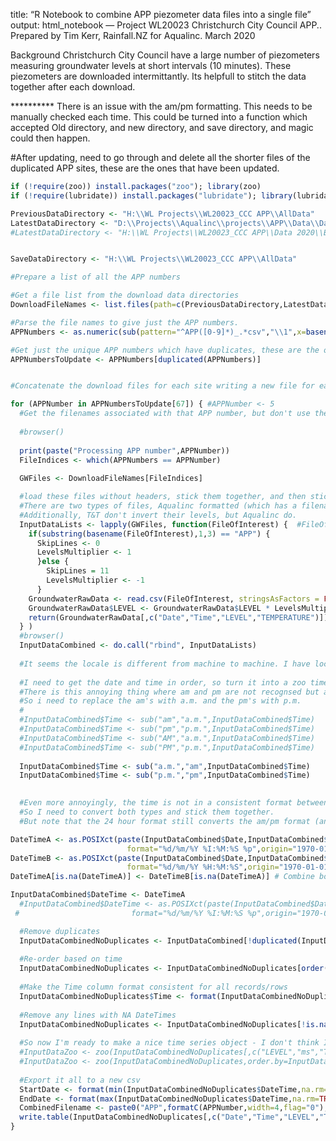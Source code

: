 
title: "R Notebook to combine APP piezometer data files into a single file"
output: html_notebook
---
Project WL20023 Christchurch City Council APP..
Prepared by Tim Kerr, Rainfall.NZ for Aqualinc.
March 2020

Background
Christchurch City Council have a large number of piezometers measuring groundwater levels at short intervals (10 minutes).
These piezometers are downloaded intermittantly.
Its helpfull to stitch the data together after each download.

********** There is an issue with the am/pm formatting. This needs to be manually checked each time.
This could be turned into a function which accepted Old directory, and new directory, and save directory, and magic could then happen.

#After updating, need to go through and delete all the shorter files of the duplicated APP sites, these are the ones that have been updated.

```r
if (!require(zoo)) install.packages("zoo"); library(zoo)
if (!require(lubridate)) install.packages("lubridate"); library(lubridate)

PreviousDataDirectory <- "H:\\WL Projects\\WL20023_CCC APP\\AllData"
LatestDataDirectory <- "D:\\Projects\\Aqualinc\\projects\\APP\\Data\\Data Harvest 202009B\\BaroAndOffsetCorrected"
#LatestDataDirectory <- "H:\\WL Projects\\WL20023_CCC APP\\Data 2020\\BaroAndOffsetCorrected"


SaveDataDirectory <- "H:\\WL Projects\\WL20023_CCC APP\\AllData"

#Prepare a list of all the APP numbers

#Get a file list from the download data directories
DownloadFileNames <- list.files(path=c(PreviousDataDirectory,LatestDataDirectory),pattern="^APP[0-9]{4}_[0-9]{8}-[0-9]{8}\\.csv",full.names = TRUE)

#Parse the file names to give just the APP numbers.
APPNumbers <- as.numeric(sub(pattern="^APP([0-9]*)_.*csv","\\1",x=basename(DownloadFileNames)))

#Get just the unique APP numbers which have duplicates, these are the ones that need updating
APPNumbersToUpdate <- APPNumbers[duplicated(APPNumbers)]


#Concatenate the download files for each site writing a new file for each one as we go

for (APPNumber in APPNumbersToUpdate[67]) { #APPNumber <- 5
  #Get the filenames associated with that APP number, but don't use the "initial_QA" files as in at least one case (APP 5), the initial_QA and the first proper download have the same time, but different values in the data.
  
  #browser()
  
  print(paste("Processing APP number",APPNumber))
  FileIndices <- which(APPNumbers == APPNumber)
  
  GWFiles <- DownloadFileNames[FileIndices]

  #load these files without headers, stick them together, and then stick them in the complete file, removing any duplicate date-time entries.
  #There are two types of files, Aqualinc formatted (which has a filename that starts with "APP") and T&T formatted. Aqualinc has a single header line. T&T has 12 header lines.
  #Additionally, T&T don't invert their levels, but Aqualinc do.
  InputDataLists <- lapply(GWFiles, function(FileOfInterest) {  #FileOfInterest <- GWFiles[1]
    if(substring(basename(FileOfInterest),1,3) == "APP") {
      SkipLines <- 0
      LevelsMultiplier <- 1
      }else {
        SkipLines = 11
        LevelsMultiplier <- -1
      }
    GroundwaterRawData <- read.csv(FileOfInterest, stringsAsFactors = FALSE,skip = SkipLines)
    GroundwaterRawData$LEVEL <- GroundwaterRawData$LEVEL * LevelsMultiplier
    return(GroundwaterRawData[,c("Date","Time","LEVEL","TEMPERATURE")])
  } )
  #browser()
  InputDataCombined <- do.call("rbind", InputDataLists)
  
  #It seems the locale is different from machine to machine. I have locale on my laptop set to "English_New zealand.1252" which has the am/pm format as am/pm or AM/PM, but NOT a.m./p.m.. So completely different to what was working at Aqualinc! I haven't checked the Aqualinc locale yet.
  
  #I need to get the date and time in order, so turn it into a zoo time series object using the date and time columns to build the index
  #There is this annoying thing where am and pm are not recognsed but a.m. and p.m. are. Apparently this is a "locale" thing.
  #So i need to replace the am's with a.m. and the pm's with p.m.
  #
  #InputDataCombined$Time <- sub("am","a.m.",InputDataCombined$Time)
  #InputDataCombined$Time <- sub("pm","p.m.",InputDataCombined$Time)
  #InputDataCombined$Time <- sub("AM","a.m.",InputDataCombined$Time)
  #InputDataCombined$Time <- sub("PM","p.m.",InputDataCombined$Time)
  
  InputDataCombined$Time <- sub("a.m.","am",InputDataCombined$Time)
  InputDataCombined$Time <- sub("p.m.","pm",InputDataCombined$Time)

  
  #Even more annoyingly, the time is not in a consistent format between files, sometimes it has the am/pm sometimes it has a 24 hour time.
  #So I need to convert both types and stick them together.
  #But note that the 24 hour format still converts the am/pm format (and gets it wrong), but the am/pm format returns an NA for the 24 hour format as it can't find the am/pm characters. So I do both conversions, and then swap out the NA values from the am/pm attempt with the 24 hour versions. This assumes everything that is not in am/pm format is in 24 hour format.

DateTimeA <- as.POSIXct(paste(InputDataCombined$Date,InputDataCombined$Time),
                          format="%d/%m/%Y %I:%M:%S %p",origin="1970-01-01",tz="Etc/GMT-12")
DateTimeB <- as.POSIXct(paste(InputDataCombined$Date,InputDataCombined$Time),
                          format="%d/%m/%Y %H:%M:%S",origin="1970-01-01",tz="Etc/GMT-12")
DateTimeA[is.na(DateTimeA)] <- DateTimeB[is.na(DateTimeA)] # Combine both while keeping their ranks

InputDataCombined$DateTime <- DateTimeA
  #InputDataCombined$DateTime <- as.POSIXct(paste(InputDataCombined$Date,InputDataCombined$Time),
 #                         format="%d/%m/%Y %I:%M:%S %p",origin="1970-01-01",tz="Etc/GMT-12")

  #Remove duplicates
  InputDataCombinedNoDuplicates <- InputDataCombined[!duplicated(InputDataCombined$DateTime,fromLast=TRUE),]
  
  #Re-order based on time
  InputDataCombinedNoDuplicates <- InputDataCombinedNoDuplicates[order(InputDataCombinedNoDuplicates$DateTime),]
  
  #Make the Time column format consistent for all records/rows
  InputDataCombinedNoDuplicates$Time <- format(InputDataCombinedNoDuplicates$DateTime,"%H:%M:%S")
  
  #Remove any lines with NA DateTimes
  InputDataCombinedNoDuplicates <- InputDataCombinedNoDuplicates[!is.na(InputDataCombinedNoDuplicates$DateTime),]
  
  #So now I'm ready to make a nice time series object - I don't think I need this any more
  #InputDataZoo <- zoo(InputDataCombinedNoDuplicates[,c("LEVEL","ms","TEMPERATURE")],order.by=InputDataCombinedNoDuplicates$DateTime)
  #InputDataZoo <- zoo(InputDataCombinedNoDuplicates,order.by=InputDataCombinedNoDuplicates$DateTime)
  
  #Export it all to a new csv
  StartDate <- format(min(InputDataCombinedNoDuplicates$DateTime,na.rm=TRUE),"%Y%m%d")
  EndDate <- format(max(InputDataCombinedNoDuplicates$DateTime,na.rm=TRUE),"%Y%m%d")
  CombinedFilename <- paste0("APP",formatC(APPNumber,width=4,flag="0"),"_",StartDate,"-",EndDate,".csv")
  write.table(InputDataCombinedNoDuplicates[,c("Date","Time","LEVEL","TEMPERATURE")],file.path(SaveDataDirectory,CombinedFilename),quote=FALSE,row.names = FALSE,sep=",")
}
```